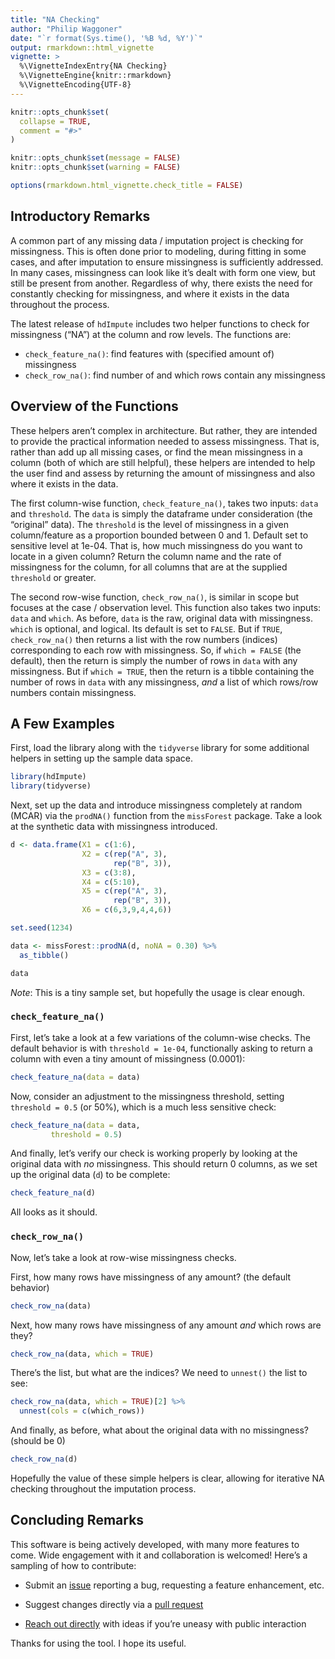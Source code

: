 ```yaml
---
title: "NA Checking"
author: "Philip Waggoner"
date: "`r format(Sys.time(), '%B %d, %Y')`"
output: rmarkdown::html_vignette
vignette: >
  %\VignetteIndexEntry{NA Checking}
  %\VignetteEngine{knitr::rmarkdown}
  %\VignetteEncoding{UTF-8}
---
```


```r
knitr::opts_chunk$set(
  collapse = TRUE,
  comment = "#>"
)

knitr::opts_chunk$set(message = FALSE)
knitr::opts_chunk$set(warning = FALSE)

options(rmarkdown.html_vignette.check_title = FALSE)
```


## Introductory Remarks 

A common part of any missing data / imputation project is checking for missingness. This is often done prior to modeling, during fitting in some cases, and after imputation to ensure missingness is sufficiently addressed. In many cases, missingness can look like it's dealt with form one view, but still be present from another. Regardless of why, there exists the need for constantly checking for missingness, and where it exists in the data throughout the process. 

The latest release of `hdImpute` includes two helper functions to check for missingness ("NA") at the column and row levels. The functions are: 

  - `check_feature_na()`: find features with (specified amount of) missingness
  - `check_row_na()`: find number of and which rows contain any missingness

## Overview of the Functions

These helpers aren't complex in architecture. But rather, they are intended to provide the practical information needed to assess missingness. That is, rather than add up all missing cases, or find the mean missingness in a column (both of which are still helpful), these helpers are intended to help the user find and assess by returning the amount of missingness and also where it exists in the data. 

The first column-wise function, `check_feature_na()`, takes two inputs: `data` and `threshold`. The `data` is simply the dataframe under consideration (the "original" data). The `threshold` is the level of missingness in a given column/feature as a proportion bounded between 0 and 1. Default set to sensitive level at 1e-04. That is, how much missingness do you want to locate in a given column? Return the column name and the rate of missingness for the column, for all columns that are at the supplied `threshold` or greater. 

The second row-wise function, `check_row_na()`, is similar in scope but focuses at the case / observation level. This function also takes two inputs: `data` and `which`. As before, `data` is the raw, original data with missingness. `which` is optional, and logical. Its default is set to `FALSE`. But if `TRUE`, `check_row_na()` then returns a list with the row numbers (indices) corresponding to each row with missingness. So, if `which = FALSE` (the default), then the return is simply the number of rows in `data` with any missingness. But if `which = TRUE`, then the return is a tibble containing the number of rows in `data` with any missingness, *and* a list of which rows/row numbers contain missingness. 

## A Few Examples

First, load the library along with the `tidyverse` library for some additional helpers in setting up the sample data space. 

```r
library(hdImpute)
library(tidyverse)
```

Next, set up the data and introduce missingness completely at random (MCAR) via the `prodNA()` function from the `missForest` package. Take a look at the synthetic data with missingness introduced.

```r
d <- data.frame(X1 = c(1:6), 
                X2 = c(rep("A", 3), 
                       rep("B", 3)), 
                X3 = c(3:8),
                X4 = c(5:10),
                X5 = c(rep("A", 3), 
                       rep("B", 3)), 
                X6 = c(6,3,9,4,4,6))

set.seed(1234)

data <- missForest::prodNA(d, noNA = 0.30) %>% 
  as_tibble()

data
```

*Note*: This is a tiny sample set, but hopefully the usage is clear enough. 

### `check_feature_na()`

First, let's take a look at a few variations of the column-wise checks. The default behavior is with `threshold = 1e-04`, functionally asking to return a column with even a tiny amount of missingness (0.0001): 

```r
check_feature_na(data = data)
```

Now, consider an adjustment to the missingness threshold, setting `threshold = 0.5` (or 50%), which is a much less sensitive check:

```r
check_feature_na(data = data,
         threshold = 0.5)
```

And finally, let's verify our check is working properly by looking at the original data with *no* missingness. This should return 0 columns, as we set up the original data (`d`) to be complete:

```r
check_feature_na(d)
```

All looks as it should.

### `check_row_na()`

Now, let's take a look at row-wise missingness checks. 

First, how many rows have missingness of any amount? (the default behavior)

```r
check_row_na(data)
```

Next, how many rows have missingness of any amount *and* which rows are they?

```r
check_row_na(data, which = TRUE)
```

There's the list, but what are the indices? We need to `unnest()` the list to see: 

```r
check_row_na(data, which = TRUE)[2] %>%
  unnest(cols = c(which_rows))
```

And finally, as before, what about the original data with no missingness? (should be 0)

```r
check_row_na(d)
```

Hopefully the value of these simple helpers is clear, allowing for iterative NA checking throughout the imputation process. 

## Concluding Remarks 

This software is being actively developed, with many more features to come. Wide engagement with it and collaboration is welcomed! Here's a sampling of how to contribute:

  - Submit an [issue](https://github.com/pdwaggoner/hdImpute/issues) reporting a bug, requesting a feature enhancement, etc. 

  - Suggest changes directly via a [pull request](https://github.com/pdwaggoner/hdImpute/pulls)

  - [Reach out directly](https://pdwaggoner.github.io/) with ideas if you're uneasy with public interaction

Thanks for using the tool. I hope its useful.
